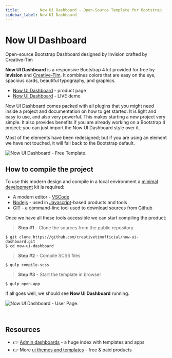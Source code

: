 ```yaml
---
title:         Now UI Dashboard - Open-Source Template for Bootstrap 
sidebar_label: Now UI Dashboard
---
```


# Now UI Dashboard

<SubHeading>Open-source Bootstrap Dashboard designed by Invision crafted by Creative-Tim</SubHeading>

**Now UI Dashboard** is a responsive Bootstrap 4 kit provided for free by **Invision** and [Creative-Tim](../partners/creative-tim.mdx). It combines colors that are easy on the eye, spacious cards, beautiful typography, and graphics.

- [Now UI Dashboard](https://bit.ly/3oiWrWo) - product page
- [Now UI Dashboard](https://bit.ly/3tPYjaq) - LIVE demo

Now UI Dashboard comes packed with all plugins that you might need inside a project and documentation on how to get started. It is light and easy to use, and also very powerful. This makes starting a new project very simple. It also provides benefits if you are already working on a Bootstrap 4 project; you can just import the Now UI Dashboard style over it.

Most of the elements have been redesigned; but if you are using an element we have not touched, it will fall back to the Bootstrap default.

![Now UI Dashboard - Free Template.](../../../static/assets/now-ui-dashboard.jpg)

## How to compile the project

To use this modern design and compile in a local environment a [minimal development](../tutorials/minimal-programming-kit.mdx) kit is required:

- A modern editor - [VSCode](https://code.visualstudio.com/)
- [Nodejs](https://nodejs.org/en/) - used in [Javascript](https://developer.mozilla.org/en-US/docs/Web/JavaScript)-based products and tools
- [GIT](https://git-scm.com/) - a command-line tool used to download sources from [Github](https://github.com/)

Once we have all these tools accessible we can start compiling the product:

> **Step #1** - Clone the sources from the public repository

```
$ git clone https://github.com/creativetimofficial/now-ui-dashboard.git
$ cd now-ui-dashboard
```

> **Step #2** - Compile SCSS files

```
$ gulp compile-scss
```

> **Step #3** - Start the template in browser

```
$ gulp open-app
```

If all goes well, we should see **Now UI Dashboard** running.

![Now UI Dashboard - User Page.](../../../static/assets/now-ui-dashboard-user-profile.jpg)

<br />

## Resources

- 👉 [Admin dashboards](https://www.admin-dashboards.com/) - a huge index with templates and apps
- 👉 More [ui themes and templates](https://www.ui-themes.com/) - free & paid products
